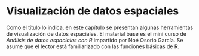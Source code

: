 # Visualización de datos espaciales {#cap-visual}

Como el título lo indica, en este capítulo se presentan algunas herramientas de visualización de datos espaciales. El material base es el mini curso de *Análisis de datos espaciales con R* impartido por Noé Osorio García. Se asume que el lector está familiarizado con las funciones básicas de R.
